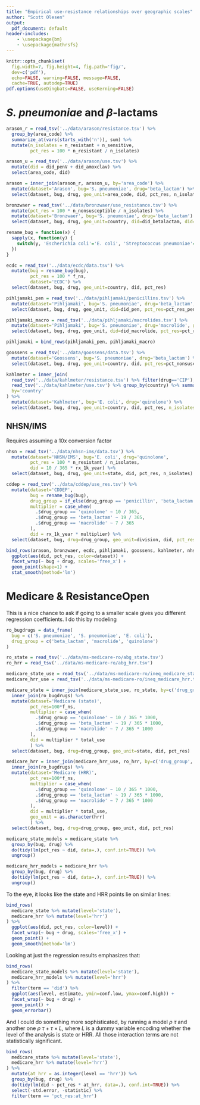 ```yaml
---
title: "Empirical use-resistance relationships over geographic scales"
author: "Scott Olesen"
output:
  pdf_document: default
header-includes:
    - \usepackage{bm}
    - \usepackage{mathrsfs}
---
```


```r
knitr::opts_chunk$set(
  fig.width=7, fig.height=4, fig.path='fig/',
  dev=c('pdf'),
  echo=FALSE, warning=FALSE, message=FALSE,
  cache=TRUE, autodep=TRUE)
pdf.options(useDingbats=FALSE, useKerning=FALSE)
```

# *S. pneumoniae* and $\beta$-lactams

```r
arason_r = read_tsv('../data/arason/resistance.tsv') %>%
  group_by(area_code) %>%
  summarize_at(vars(starts_with('n')), sum) %>%
  mutate(n_isolates = n_resistant + n_sensitive,
         pct_res = 100 * n_resistant / n_isolates)

arason_u = read_tsv('../data/arason/use.tsv') %>%
  mutate(did = did_penV + did_amoxclav) %>%
  select(area_code, did)

arason = inner_join(arason_r, arason_u, by='area_code') %>%
  mutate(dataset='Arason', bug='S. pneumoniae', drug='beta_lactam') %>%
  select(dataset, bug, drug, geo_unit=area_code, did, pct_res, n_isolates)
```

```r
bronzwaer = read_tsv('../data/bronzwaer/use_resistance.tsv') %>%
  mutate(pct_res = 100 * n_nonsusceptible / n_isolates) %>%
  mutate(dataset='Bronzwaer', bug='S. pneumoniae', drug='beta_lactam') %>%
  select(dataset, bug, drug, geo_unit=country, did=did_betalactam, did=did_betalactam, pct_res, n_isolates)
```

```r
rename_bug = function(x) {
  sapply(x, function(y) {
    switch(y, 'Escherichia coli'='E. coli', 'Streptococcus pneumoniae'='S. pneumoniae', y)
  })
}

ecdc = read_tsv('../data/ecdc/data.tsv') %>%
  mutate(bug = rename_bug(bug),
         pct_res = 100 * f_ns,
         dataset='ECDC') %>%
  select(dataset, bug, drug, geo_unit=country, did, pct_res)
```

```r
pihljamaki_pen = read_tsv('../data/pihljamaki/penicillins.tsv') %>%
  mutate(dataset='Pihljamaki', bug='S. pneumoniae', drug='beta_lactam', geo_unit=as.character(1:n())) %>%
  select(dataset, bug, drug, geo_unit, did=did_pen, pct_res=pct_res_pen)

pihljamaki_macro = read_tsv('../data/pihljamaki/macrolides.tsv') %>%
  mutate(dataset='Pihljamaki', bug='S. pneumoniae', drug='macrolide', geo_unit=as.character(1:n())) %>%
  select(dataset, bug, drug, geo_unit, did=did_macrolide, pct_res=pct_res_erythro)

pihljamaki = bind_rows(pihljamaki_pen, pihljamaki_macro)
```

```r
goossens = read_tsv('../data/goossens/data.tsv') %>%
  mutate(dataset='Goossens', bug='S. pneumoniae', drug='beta_lactam') %>%
  select(dataset, bug, drug, geo_unit=country, did, pct_res=pct_nonsusceptible)
```

```r
kahlmeter = inner_join(
  read_tsv('../data/kahlmeter/resistance.tsv') %>% filter(drug=='CIP'),
  read_tsv('../data/kahlmeter/use.tsv') %>% group_by(country) %>% summarize(did=mean(did)),
  by='country'
) %>%
  mutate(dataset='Kahlmeter', bug='E. coli', drug='quinolone') %>%
  select(dataset, bug, drug, geo_unit=country, did, pct_res, n_isolates=n)
```

## NHSN/IMS

Requires assuming a 10x conversion factor

```r
nhsn = read_tsv('../data/nhsn-ims/data.tsv') %>%
  mutate(dataset='NHSN/IMS', bug='E. coli', drug='quinolone',
         pct_res = 100 * n_resistant / n_isolates,
         did = 10 / 365 * rx_1k_year) %>%
  select(dataset, bug, drug, geo_unit=state, did, pct_res, n_isolates)
```

```r
cddep = read_tsv('../data/cddep/use_res.tsv') %>%
  mutate(dataset='CDDEP',
         bug = rename_bug(bug),
         drug_group = if_else(drug_group == 'penicillin', 'beta_lactam', drug_group),
         multiplier = case_when(
           .$drug_group == 'quinolone' ~ 10 / 365,
           .$drug_group == 'beta_lactam' ~ 19 / 365,
           .$drug_group == 'macrolide' ~ 7 / 365
         ),
         did = rx_1k_year * multiplier) %>%
  select(dataset, bug, drug=drug_group, geo_unit=division, did, pct_res=pct_resistant)
```

```r
bind_rows(arason, bronzwaer, ecdc, pihljamaki, goossens, kahlmeter, nhsn, cddep, medicare_state) %>%
  ggplot(aes(did, pct_res, color=dataset)) +
  facet_wrap(~ bug + drug, scales='free_x') +
  geom_point(shape=1) +
  stat_smooth(method='lm')
```

# Medicare & ResistanceOpen

This is a nice chance to ask if going to a smaller scale gives you different regression coefficients. I do this by modeling

```r
ro_bugdrugs = data_frame(
  bug = c('S. pneumoniae', 'S. pneumoniae', 'E. coli'),
  drug_group = c('beta_lactam', 'macrolide', 'quinolone')
)

ro_state = read_tsv('../data/ms-medicare-ro/abg_state.tsv')
ro_hrr = read_tsv('../data/ms-medicare-ro/abg_hrr.tsv')

medicare_state_use = read_tsv('../data/ms-medicare-ro/ineq_medicare_state.tsv')
medicare_hrr_use = read_tsv('../data/ms-medicare-ro/ineq_medicare_hrr.tsv')

medicare_state = inner_join(medicare_state_use, ro_state, by=c('drug_group', 'state')) %>%
  inner_join(ro_bugdrugs) %>%
  mutate(dataset='Medicare (state)',
         pct_res=100*f_ns,
         multiplier = case_when(
           .$drug_group == 'quinolone' ~ 10 / 365 * 1000,
           .$drug_group == 'beta_lactam' ~ 19 / 365 * 1000,
           .$drug_group == 'macrolide' ~ 7 / 365 * 1000
         ),
         did = multiplier * total_use
         ) %>%
  select(dataset, bug, drug=drug_group, geo_unit=state, did, pct_res)

medicare_hrr = inner_join(medicare_hrr_use, ro_hrr, by=c('drug_group', 'hrr')) %>%
  inner_join(ro_bugdrugs) %>%
  mutate(dataset='Medicare (HRR)',
         pct_res=100*f_ns,
         multiplier = case_when(
           .$drug_group == 'quinolone' ~ 10 / 365 * 1000,
           .$drug_group == 'beta_lactam' ~ 19 / 365 * 1000,
           .$drug_group == 'macrolide' ~ 7 / 365 * 1000
         ),
         did = multiplier * total_use,
         geo_unit = as.character(hrr)
         ) %>%
  select(dataset, bug, drug=drug_group, geo_unit, did, pct_res)

medicare_state_models = medicare_state %>%
  group_by(bug, drug) %>%
  do(tidy(lm(pct_res ~ did, data=.), conf.int=TRUE)) %>%
  ungroup()

medicare_hrr_models = medicare_hrr %>%
  group_by(bug, drug) %>%
  do(tidy(lm(pct_res ~ did, data=.), conf.int=TRUE)) %>%
  ungroup()
```

To the eye, it looks like the state and HRR points lie on similar lines:

```r
bind_rows(
  medicare_state %>% mutate(level='state'),
  medicare_hrr %>% mutate(level='hrr')
) %>%
  ggplot(aes(did, pct_res, color=level)) +
  facet_wrap(~ bug + drug, scales='free_x') +
  geom_point() +
  geom_smooth(method='lm')
```

Looking at just the regression results emphasizes that:

```r
bind_rows(
  medicare_state_models %>% mutate(level='state'),
  medicare_hrr_models %>% mutate(level='hrr')
) %>%
  filter(term == 'did') %>%
  ggplot(aes(level, estimate, ymin=conf.low, ymax=conf.high)) +
  facet_wrap(~ bug + drug) +
  geom_point() +
  geom_errorbar()
```

And I could do something more sophisticated, by running a model $\rho ~ \tau$ and another one $\rho ~ \tau + \tau \times L$, where $L$ is a dummy variable encoding whether the level of the analysis is state or HRR. All those interaction terms are not statistically significant.

```r
bind_rows(
  medicare_state %>% mutate(level='state'),
  medicare_hrr %>% mutate(level='hrr')
) %>%
  mutate(at_hrr = as.integer(level == 'hrr')) %>%
  group_by(bug, drug) %>%
  do(tidy(lm(did ~ pct_res * at_hrr, data=.), conf.int=TRUE)) %>%
  select(-std.error, -statistic) %>%
  filter(term == 'pct_res:at_hrr')
```